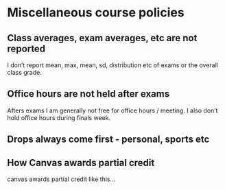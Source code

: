 # Miscellaneous course policies

## Class averages, exam averages, etc are not reported

I don't report mean, max, mean, sd, distribution etc of exams or the overall class grade.

## Office hours are not held after exams

Afters exams I am generally not free for office hours / meeting. I also don't hold office hours during finals week.

##  Drops always come first - personal, sports etc

## How Canvas awards partial credit

canvas awards partial credit like this...